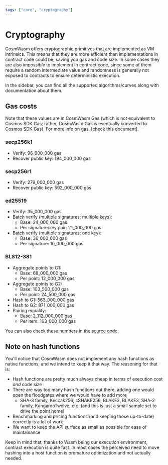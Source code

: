 ```yaml
---
tags: ["core", "cryptography"]
---
```



# Cryptography

CosmWasm offers cryptographic primitives that are implemented as VM intrinsics.
This means that they are more efficient than implementations in contract code
could be, saving you gas and code size. In some cases they are also _impossible_
to implement in contract code, since some of them require a random intermediate
value and randomness is generally not exposed to contracts to ensure
deterministic execution.

In the sidebar, you can find all the supported algorithms/curves along with
documentation about them.

## Gas costs

<Callout>
  Note that these values are in CosmWasm Gas (which is not equivalent to Cosmos
  SDK Gas; rather, CosmWasm Gas is eventually converted to Cosmos SDK Gas). For
  more info on gas, [check this document].
</Callout>

### secp256k1

- Verify: 96_000_000 gas
- Recover public key: 194_000_000 gas

### secp256r1

- Verify: 279_000_000 gas
- Recover public key: 592_000_000 gas

### ed25519

- Verify: 35_000_000 gas
- Batch verify (multiple signatures; multiple keys):
  - Base: 24_000_000 gas
  - Per signature/key pair: 21_000_000 gas
- Batch verify (multiple signatures; one key):
  - Base: 36_000_000 gas
  - Per signature: 10_000_000 gas

### BLS12-381

- Aggregate points to G1:
  - Base: 68_000_000 gas
  - Per point: 12_000_000 gas
- Aggregate points to G2:
  - Base: 103_500_000 gas
  - Per point: 24_500_000 gas
- Hash to G1: 563_000_000 gas
- Hash to G2: 871_000_000 gas
- Pairing equality:
  - Base: 2_112_000_000 gas
  - Per item: 163_000_000 gas

You can also check these numbers in the [source code].

## Note on hash functions

You'll notice that CosmWasm does not implement any hash functions as native
functions, and we intend to keep it that way. The reasoning for that is:

- Hash functions are pretty much always cheap in terms of execution cost _and_
  code size
- There are way too many hash functions out there, adding one would open the
  floodgates where we would have to add more
  - SHA-3 family, Keccak256, cSHAKE256, BLAKE2, BLAKE3, SHA-2 family,
    KangarooTwelve, etc. (and this is just a small sample set to drive the point
    home)
- Benchmarking and pricing functions (and keeping those up-to-date) correctly is
  a lot of work
- We want to keep the API surface as small as possible for ease of maintainance

Keep in mind that, thanks to Wasm being our execution environment, contract
execution is quite fast. In most cases the perceived need to move hashing into a
host function is premature optimization and not actually needed.

[check this document]:
  https://github.com/CosmWasm/cosmwasm/blob/main/docs/GAS.md
[source code]:
  https://github.com/CosmWasm/cosmwasm/blob/main/packages/vm/src/environment.rs#L62-L101
